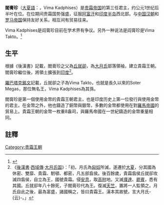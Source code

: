 {{Infobox Monarch
| name            =阎膏珍
| title           =[[贵霜帝国|贵霜帝国]]皇帝
| image           =[[Image:WimaKadphisesCoin.jpg|300px]]
| caption         =带有阎膏珍头像的钱币
| reign           =
| coronation      =
| othertitles     =
| full name       =
| predecessor     =[[Vima_Takto|Vima Takto]]
| successor       =[[迦腻色伽一世|迦腻色伽一世]]
|}}
'''閻膏珍'''（[[大夏語|大夏語]]：{{polytonic|Οοημο Καδφισης}}，Vima Kadphises）是[[贵霜帝国|贵霜帝国]]的第三任君主，约公元1世纪后半叶在位。在位期间贵霜国势强盛，征服[[阿富汗|阿富汗]]和[[印度半岛|印度半岛]]西北部。与[[中国|中国]][[汉朝|汉朝]]和[[罗马帝国|罗马帝国]]保持友好关系，相互间有贸易往来。

Vima Kadphises是阎膏珍目前在学术界有争议。另外一种说法是阎膏珍是Vima Takto。<ref>{{Cite web|title=朱浒:论贵霜钱币与汉画像的宗教艺术关联_研究|url=http://www.sohu.com/a/294526874_713036|work=www.sohu.com|accessdate=2019-05-04|archive-date=2019-05-04|archive-url=https://web.archive.org/web/20190504055015/http://www.sohu.com/a/294526874_713036|dead-url=no}}</ref>

==生平==
根據《後漢書》記載，閻膏珍之父為[[丘就卻|丘就卻]]，為[[大月氏|大月氏]]部落領袖，建立貴霜王朝。閻膏珍繼位後，將領土擴張到[[印度|印度]]<ref>《[[:s:後漢書|後漢書]]·[[:s:後漢書/卷88|西域傳]]·[[:s:後漢書/卷88#大月氏国|大月氏国]]》：「初，月氏為[[匈奴|匈奴]]所滅，遂遷於[[大夏|大夏]]，分其國為休密、雙靡、貴霜、駙頓、都密，凡五部翕侯。後百餘歲，貴霜翕侯丘就卻攻滅四翕侯，自立為王，國號貴霜。侵[[安息|安息]]，取[[高附|高附]]地。又滅[[濮達|濮達]]、[[罽賓|罽賓]]，悉有其國。丘就卻年八十餘死，子閻膏珍代為王。復滅[[天竺|天竺]]，置將一人監領之。月氏自此之後，最為富盛，諸國稱之，皆曰貴霜王。漢本其故號，言大月氏-{云}-。」</ref>。

[[羅巴塔克銘文|羅巴塔克銘文]]記載，丘就卻之子為Vima Takto，也就是長久以來的Soter Megas，那位無名王，Vima Kadphises為其孫。

閻膏珍是第一個使用金幣的貴霜王朝君主，也是印度历史上第一位發行與使用金幣的君主。在金幣之外，他也鑄造了銅幣與銀幣，多數的金幣都使用在對[[羅馬帝國|羅馬帝國]]的貿易上。貴霜王朝的金幣一枚重8盎司，與羅馬帝國在一世紀鑄造的金幣重量相同。

==註釋==
{{reflist}}
[[Category:贵霜王朝|Category:贵霜王朝]]